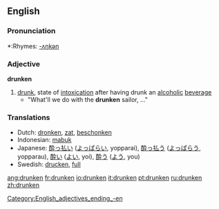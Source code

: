 ==English==

===Pronunciation===
*:Rhymes: [[Rhymes:English:-ʌŋkən|-ʌŋkən]]

===Adjective===
'''drunken'''

# [[drunk]], state of [[intoxication]] after having drunk an [[alcohol]]ic [[beverage]]
#* "What'll we do with the '''drunken''' sailor, ..."

=== Translations ===
*Dutch: [[dronken]], [[zat]], [[beschonken]]
*Indonesian: [[mabuk]]
*Japanese: [[酔っ払い]] ([[よっぱらい]], yopparai), [[酔っ払う]] ([[よっぱらう]], yopparau), [[酔い]] ([[よい]], yoi), [[酔う]] ([[よう]], you)
*Swedish: [[drucken]], [[full]]

[[Category:English_adjectives_ending_-en]]

[[ang:drunken]]
[[fr:drunken]]
[[io:drunken]]
[[it:drunken]]
[[pt:drunken]]
[[ru:drunken]]
[[zh:drunken]]